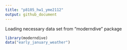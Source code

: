 ```yaml
---
title: "p8105_hw1_yme2112"
output: github_document
---
```


Loading necessary data set from "moderndive" package

```r
library(moderndive)
data("early_january_weather")

```



